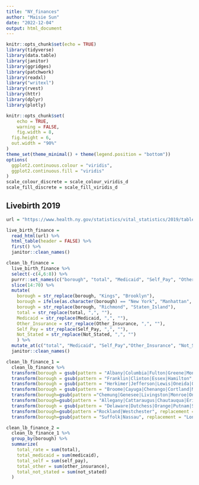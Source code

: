 ```yaml
---
title: "NY_finances"
author: "Maisie Sun"
date: "2022-12-04"
output: html_document
---
```


```r
knitr::opts_chunk$set(echo = TRUE)
library(tidyverse)
library(data.table)
library(janitor)
library(ggridges)
library(patchwork)
library(readxl)
library("writexl")
library(rvest)
library(httr)
library(dplyr)
library(plotly)

knitr::opts_chunk$set(
	echo = TRUE,
	warning = FALSE,
	fig.width = 8, 
  fig.height = 6,
  out.width = "90%"
)
theme_set(theme_minimal() + theme(legend.position = "bottom"))
options(
  ggplot2.continuous.colour = "viridis",
  ggplot2.continuous.fill = "viridis"
)
scale_colour_discrete = scale_colour_viridis_d
scale_fill_discrete = scale_fill_viridis_d

```

## Livebirth 2019

```r
url = "https://www.health.ny.gov/statistics/vital_statistics/2019/table13.htm"

live_birth_finance = 
  read_html(url) %>%
  html_table(header = FALSE) %>%
  first() %>%
  janitor::clean_names()

```

```r
clean_lb_finance = 
  live_birth_finance %>% 
  select(-c(4,6:8)) %>%
  purrr::set_names(c("borough", "total", "Medicaid", "Self_Pay", "Other_Insurance", "Not_Stated")) %>%
  slice(14:70) %>% 
  mutate(
    borough = str_replace(borough, "Kings", "Brooklyn"),
    borough = ifelse(as.character(borough) == "New York", "Manhattan", as.character(borough)),
    borough = str_replace(borough, "Richmond", "Staten_Island"),
    total = str_replace(total, ",", ""),
    Medicaid = str_replace(Medicaid, ",", ""),
    Other_Insurance = str_replace(Other_Insurance, ",", ""),
    Self_Pay = str_replace(Self_Pay, ",", ""),
    Not_Stated = str_replace(Not_Stated, ",", "")
    ) %>%
  mutate_at(c("total", "Medicaid", "Self_Pay","Other_Insurance", "Not_Stated"), as.numeric) %>%
  janitor::clean_names()
```

```r
clean_lb_finance_1 = 
  clean_lb_finance %>%
  transform(borough = gsub(pattern = "Albany|Columbia|Fulton|Greene|Montgomery|Rensselaer|Saratoga|Schenectady|Schoharie|Warren|Washington", replacement = "Saratoga", borough)) %>%
  transform(borough = gsub(pattern = "Franklin|Clinton|Essex|Hamilton", replacement = "Eastern Adirondacks", borough)) %>%
  transform(borough = gsub(pattern = "Herkimer|Jefferson|Lewis|Oneida|Oswego|St Lawrence", replacement = "Western Adirondacks", borough)) %>%
  transform(borough = gsub(pattern = "Broome|Cayuga|Chenango|Cortland|Madison|Onondaga|Otsego|Tioga|Tompkins", replacement = "Central New York", borough)) %>%
  transform(borough=gsub(pattern ="Chemung|Genesee|Livingston|Monroe|Ontario|Schuyler|Seneca|Steuben|Wayne|Yates",replacement = "Finger Lakes", borough)) %>%
  transform(borough=gsub(pattern = "Allegany|Cattaraugus|Chautauqua|Erie|Niagara|Orleans|Wyoming",replacement = "Western New York", borough)) %>%
  transform(borough = gsub(pattern = "Delaware|Dutchess|Orange|Putnam|Sullivan|Ulster",replacement = "Hudson Valley", borough)) %>%
  transform(borough=gsub(pattern ="Rockland|Westchester", replacement =  "Westchester/Rockland", borough)) %>%
  transform(borough=gsub(pattern = "Suffolk|Nassau", replacement = "Long Island", borough))

```

```r
clean_lb_finance_2 = 
  clean_lb_finance_1 %>%
  group_by(borough) %>%
  summarize(
    total_rate = sum(total),
    total_medicaid = sum(medicaid),
    total_self = sum(self_pay),
    total_other = sum(other_insurance),
    total_not_stated = sum(not_stated)
  )

```


